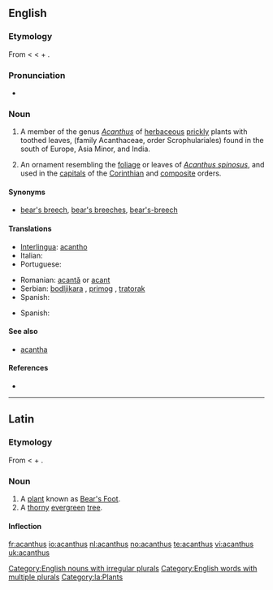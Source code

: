 ==English==

===Etymology===
From {{etyl|la}} {{term|acanthus|lang=la}} < {{etyl|grc}} {{term|ἄκανθος|tr=akanthos|sc=polytonic|lang=grc}} < {{term|ἀκή|tr=akē||thorn|sc=polytonic|lang=grc}} + {{term|ἄνθος|tr=anthos||flower|sc=polytonic|lang=grc}}.

===Pronunciation===
* {{IPA|/əˈkænθəs/}}

===Noun===
{{en-noun|pl=acanthuses|pl2=acanthi}}

# A member of the genus ''[[Acanthus]]'' of [[herbaceous]] [[prickly]] plants with toothed leaves, (family Acanthaceae, order Scrophulariales) found in the south of Europe, Asia Minor, and India.
# {{architecture}} An ornament resembling the [[foliage]] or leaves of ''[[Acanthus spinosus]]'', and used in the [[capital]]s of the [[Corinthian]] and [[composite]] orders.

====Synonyms====
*{{sense|a member of ''Acanthus''}} [[bear's breech]], [[bear's breeches]],  [[bear's-breech]] {{qualifier|rare}}

====Translations====
{{trans-top|plant}}
* [[Interlingua]]: [[acantho]]
* Italian: {{t-|it|acanto}}
* Portuguese: {{t+|pt|acanto|m}}
{{trans-mid}}
* Romanian: [[acantă]] {{f}} or [[acant]]
* Serbian: [[bodljikara]] {{f}}, [[primog]] {{m}}, [[tratorak]] {{m}}
* Spanish: {{t-|es|acanto|m}}
{{trans-bottom}}
{{trans-top|ornament}}
* Spanish: {{t-|es|acanto|m}}
{{trans-mid}}
{{trans-bottom}}

====See also====
* [[acantha]]

====References====
* {{R:Webster 1913}}

[[Category:English nouns with irregular plurals]]
[[Category:English words with multiple plurals]]

----

==Latin==

===Etymology===
From {{etyl|grc}} {{term|ἄκανθος|tr=akanthos|sc=polytonic|lang=grc}} < {{term|ἀκή|tr=akē||thorn|sc=polytonic|lang=grc}} + {{term|ἄνθος|tr=anthos||flower|sc=polytonic|lang=grc}}.

===Noun===
{{la-noun|acanthus|acanthi|acanthī|m|second}}

# A [[plant]] known as [[w:en:Bear's Foot|Bear's Foot]].
# A [[thorny]] [[evergreen]] [[tree]].

====Inflection====
{{la-decl-2nd|acanth}}

[[Category:la:Plants]]

[[fr:acanthus]]
[[io:acanthus]]
[[nl:acanthus]]
[[no:acanthus]]
[[te:acanthus]]
[[vi:acanthus]]
[[uk:acanthus]]